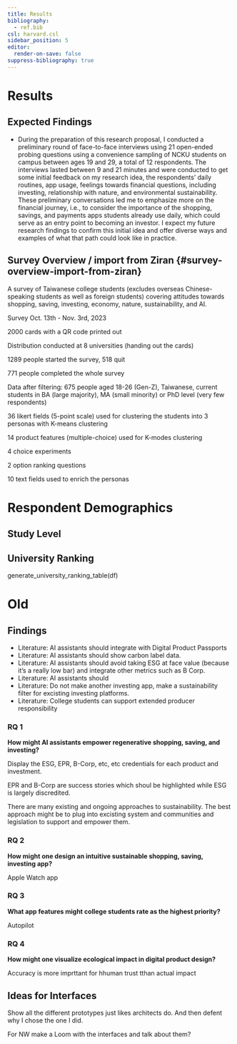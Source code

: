 ```yaml
---
title: Results
bibliography:
  - ref.bib
csl: harvard.csl
sidebar_position: 5
editor:
  render-on-save: false
suppress-bibliography: true
---
```





# Results

## Expected Findings

-   During the preparation of this research proposal, I conducted a
    preliminary round of face-to-face interviews using 21 open-ended
    probing questions using a convenience sampling of NCKU students on
    campus between ages 19 and 29, a total of 12 respondents. The
    interviews lasted between 9 and 21 minutes and were conducted to get
    some initial feedback on my research idea, the respondents’ daily
    routines, app usage, feelings towards financial questions, including
    investing, relationship with nature, and environmental
    sustainability. These preliminary conversations led me to emphasize
    more on the financial journey, i.e., to consider the importance of
    the shopping, savings, and payments apps students already use daily,
    which could serve as an entry point to becoming an investor. I
    expect my future research findings to confirm this initial idea and
    offer diverse ways and examples of what that path could look like in
    practice.

## Survey Overview / import from Ziran {#survey-overview-import-from-ziran}

A survey of Taiwanese college students (excludes overseas
Chinese-speaking students as well as foreign students) covering
attitudes towards shopping, saving, investing, economy, nature,
sustainability, and AI.

Survey Oct. 13th - Nov. 3rd, 2023

2000 cards with a QR code printed out

Distribution conducted at 8 universities (handing out the cards)

1289 people started the survey, 518 quit

771 people completed the whole survey

Data after filtering: 675 people aged 18-26 (Gen-Z), Taiwanese, current
students in BA (large majority), MA (small minority) or PhD level (very
few respondents)

36 likert fields (5-point scale) used for clustering the students into 3
personas with K-means clustering

14 product features (multiple-choice) used for K-modes clustering

4 choice experiments

2 option ranking questions

10 text fields used to enrich the personas

# Respondent Demographics

## Study Level

## University Ranking

generate_university_ranking_table(df)

# Old

## Findings

-   Literature: AI assistants should integrate with Digital Product
    Passports
-   Literature: AI assistants should show carbon label data.
-   Literature: AI assistants should avoid taking ESG at face value
    (because it’s a really low bar) and integrate other metrics such as
    B Corp.
-   Literature: AI assistants should
-   Literature: Do not make another investing app, make a sustainability
    filter for excisting investing platforms.
-   Literature: College students can support extended producer
    responsibility

### RQ 1

**How might AI assistants empower regenerative shopping, saving, and
investing?**

Display the ESG, EPR, B-Corp, etc, etc credentials for each product and
investment.

EPR and B-Corp are success stories which shoul be highlighted while ESG
is largely discredited.

There are many existing and ongoing approaches to sustainability. The
best approach might be to plug into excisting system and communities and
legislation to support and empower them.

### RQ 2

**How might one design an intuitive sustainable shopping, saving,
investing app?**

Apple Watch app

### RQ 3

**What app features might college students rate as the highest
priority?**

Autopilot

### RQ 4

**How might one visualize ecological impact in digital product design?**

Accuracy is more imprttant for hhuman trust tthan actual impact

## Ideas for Interfaces

Show all the different prototypes just likes architects do. And then
defent why I chose the one I did.

For NW make a Loom with the interfaces and talk about them?
